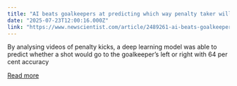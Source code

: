 ```yaml
---
title: "AI beats goalkeepers at predicting which way penalty taker will shoot"
date: "2025-07-23T12:00:16.000Z"
link: "https://www.newscientist.com/article/2489261-ai-beats-goalkeepers-at-predicting-which-way-penalty-taker-will-shoot/?utm_campaign=RSS%7CNSNS&utm_source=NSNS&utm_medium=RSS&utm_content=technology"
---
```


By analysing videos of penalty kicks, a deep learning model was able to predict whether a shot would go to the goalkeeper’s left or right with 64 per cent accuracy

[Read more](https://www.newscientist.com/article/2489261-ai-beats-goalkeepers-at-predicting-which-way-penalty-taker-will-shoot/?utm_campaign=RSS%7CNSNS&utm_source=NSNS&utm_medium=RSS&utm_content=technology)
